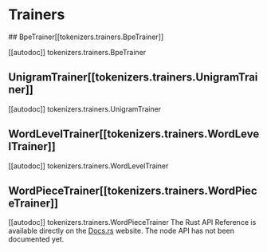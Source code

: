 # Trainers

<tokenizerslangcontent>
<python>
## BpeTrainer[[tokenizers.trainers.BpeTrainer]]

[[autodoc]] tokenizers.trainers.BpeTrainer

## UnigramTrainer[[tokenizers.trainers.UnigramTrainer]]

[[autodoc]] tokenizers.trainers.UnigramTrainer

## WordLevelTrainer[[tokenizers.trainers.WordLevelTrainer]]

[[autodoc]] tokenizers.trainers.WordLevelTrainer

## WordPieceTrainer[[tokenizers.trainers.WordPieceTrainer]]

[[autodoc]] tokenizers.trainers.WordPieceTrainer
</python>
<rust>
The Rust API Reference is available directly on the [Docs.rs](https://docs.rs/tokenizers/latest/tokenizers/) website.
</rust>
<node>
The node API has not been documented yet.
</node>
</tokenizerslangcontent>